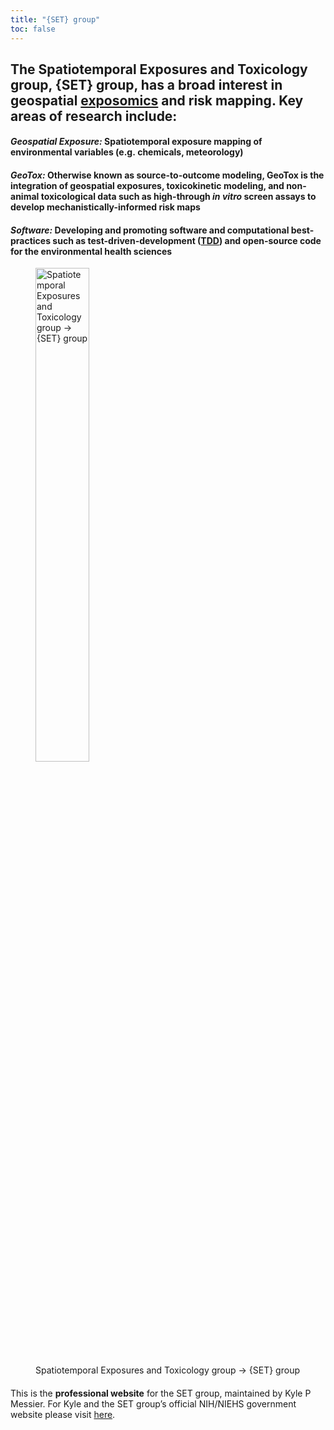 ```yaml
---
title: "{SET} group"
toc: false
---
```


## The Spatiotemporal Exposures and Toxicology group, {SET} group, has a broad interest in geospatial [exposomics](https://factor.niehs.nih.gov/2022/9/feature/2-feature-exposomics-research) and risk mapping. Key areas of research include:

#### ***Geospatial Exposure:*** Spatiotemporal exposure mapping of environmental variables (e.g. chemicals, meteorology) 

#### ***GeoTox:*** Otherwise known as **source-to-outcome** modeling, GeoTox is the integration of geospatial exposures, toxicokinetic modeling, and non-animal toxicological data such as high-through *in vitro* screen assays to develop mechanistically-informed risk maps

#### ***Software:*** Developing and promoting software and computational best-practices such as test-driven-development ([TDD](https://en.wikipedia.org/wiki/Test-driven_development)) and open-source code for the environmental health sciences

![Spatiotemporal Exposures and Toxicology group -\> {SET} group](images/setlogo.jpg){width="45%"}

#### 

This is the **professional website** for the SET group, maintained by Kyle P Messier. For Kyle and the SET group's official NIH/NIEHS government website please visit [here](https://www.niehs.nih.gov/research/atniehs/labs/ptb/spatiotemporal).